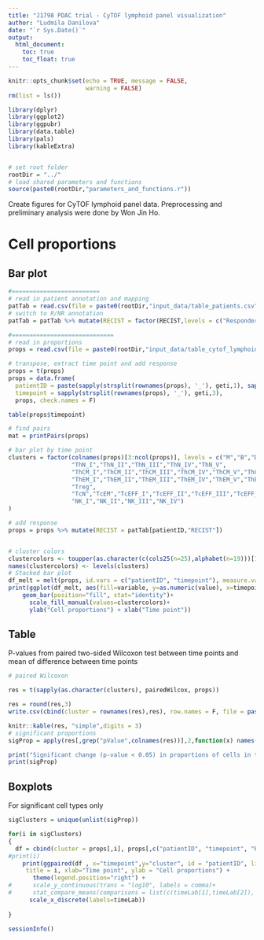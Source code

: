 ```yaml
---
title: "J1798 PDAC trial - CyTOF lymphoid panel visualization"
author: "Ludmila Danilova"
date: "`r Sys.Date()`"
output: 
  html_document:
    toc: true
    toc_float: true
---
```


```r
knitr::opts_chunk$set(echo = TRUE, message = FALSE,
                      warning = FALSE)
rm(list = ls())

library(dplyr)
library(ggplot2)
library(ggpubr)
library(data.table)
library(pals)
library(kableExtra)


# set root folder
rootDir = "../"
# load shared parameters and functions
source(paste0(rootDir,"parameters_and_functions.r"))

```
Create figures for CyTOF lymphoid panel data. Preprocessing and preliminary analysis were done by Won Jin Ho.

# Cell proportions

## Bar plot

```r

#=========================
# read in patient annotation and mapping
patTab = read.csv(file = paste0(rootDir,"input_data/table_patients.csv"), row.names = 1)
# switch to R/NR annotation
patTab = patTab %>% mutate(RECIST = factor(RECIST,levels = c("Responder", "NonResponder"), labels = c("R","NR")))

#=============================
# read in proportions
props = read.csv(file = paste0(rootDir,"input_data/table_cytof_lymphoid_props.csv"), row.names = 1)

# transpose, extract time point and add response
props = t(props)
props = data.frame(
  patientID = paste(sapply(strsplit(rownames(props), '_'), geti,1), sapply(strsplit(rownames(props), '_'), geti,2), sep = '_'),
  timepoint = sapply(strsplit(rownames(props), '_'), geti,3), 
  props, check.names = F)

table(props$timepoint)

# find pairs
mat = printPairs(props)

# bar plot by time point
clusters = factor(colnames(props)[3:ncol(props)], levels = c("M","B","DNT_I","DNT_II","DNT_III",
                  "ThN_I","ThN_II","ThN_III","ThN_IV","ThN_V",
                  "ThCM_I","ThCM_II","ThCM_III","ThCM_IV","ThCM_V","ThCM_VI",
                  "ThEM_I","ThEM_II","ThEM_III","ThEM_IV","ThEM_V","ThEM_VI","ThEM_VII","ThEM_VIII","ThEM_IX","ThEM_X",
                  "Treg",
                  "TcN","TcEM","TcEFF_I","TcEFF_II","TcEFF_III","TcEFF_IV","TcEFF_V","TcEFF_VI",
                  "NK_I","NK_II","NK_III","NK_IV")
)

# add response
props = props %>% mutate(RECIST = patTab[patientID,"RECIST"])


# cluster colors
clustercolors <- toupper(as.character(c(cols25(n=25),alphabet(n=19)))[1:length(clusters)])
names(clustercolors) <- levels(clusters)
# Stacked bar plot
df_melt = melt(props, id.vars = c("patientID", "timepoint"), measure.vars = clusters)
print(ggplot(df_melt, aes(fill=variable, y=as.numeric(value), x=timepoint)) + 
    geom_bar(position="fill", stat="identity")+
      scale_fill_manual(values=clustercolors)+
      ylab("Cell proportions") + xlab("Time point"))
```

## Table

P-values from paired two-sided Wilcoxon test between time points and mean of difference between time points

```r
# paired Wilcoxon

res = t(sapply(as.character(clusters), pairedWilcox, props))

res = round(res,3)
write.csv(cbind(cluster = rownames(res),res), row.names = F, file = paste0(rootDir,"output_data/table_cytof_lymphoid_wilcox_pvalues_proportions.csv"))

knitr::kable(res, "simple",digits = 3)
# significant proportions
sigProp = apply(res[,grep("pValue",colnames(res))],2,function(x) names(x)[which(x < pVal)])

print("Significant change (p-value < 0.05) in proportions of cells in the following cell types:")
print(sigProp)

```
## Boxplots

For significant cell types only

```r
sigClusters = unique(unlist(sigProp))

for(i in sigClusters)
{
  df = cbind(cluster = props[,i], props[,c("patientID", "timepoint", "RECIST") ] )
#print(i)
    print(ggpaired(df , x="timepoint",y="cluster", id = "patientID", line.size = .7, line.color = "RECIST",palette =  recistCol,
     title = i, xlab="Time point", ylab = "Cell proportions") +
       theme(legend.position="right") +
#      scale_y_continuous(trans = "log10", labels = comma)+
#      stat_compare_means(comparisons = list(c(timeLab[1],timeLab[2]), c(timeLab[1],timeLab[3]), c(timeLab[2],timeLab[3]))), method = "wilcox.test", paired = T)+
      scale_x_discrete(labels=timeLab))
      
}


```

```r
sessionInfo()
```




